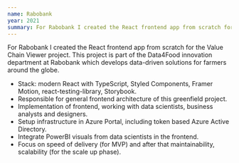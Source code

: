 ```yaml
---
name: Rabobank
year: 2021
summary: For Rabobank I created the React frontend app from scratch for the Value Chain Viewer project. This project is part of the Data4Food innovation department at Rabobank which develops data-driven solutions for farmers around the globe.
---
```


For Rabobank I created the React frontend app from scratch for the Value Chain Viewer project. This project is part of the Data4Food innovation department at Rabobank which develops data-driven solutions for farmers around the globe.

- Stack: modern React with TypeScript, Styled Components, Framer Motion, react-testing-library, Storybook.
- Responsible for general frontend architecture of this greenfield project.
- Implementation of frontend, working with data scientists, business analysts and designers.
- Setup infrastructure in Azure Portal, including token based Azure Active Directory.
- Integrate PowerBI visuals from data scientists in the frontend.
- Focus on speed of delivery (for MVP) and after that maintainability, scalability (for the scale up phase).
